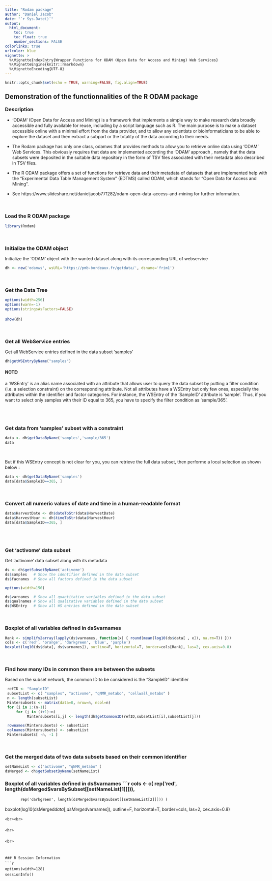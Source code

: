 ```yaml
---
title: "Rodam package"
author: "Daniel Jacob"
date: "`r Sys.Date()`"
output:
  html_document:
    toc: true
    toc_float: true
    number_sections: FALSE
colorlinks: true
urlcolor: blue
vignette: >
  %\VignetteIndexEntry{Wrapper Functions for ODAM (Open Data for Access and Mining) Web Services}
  %\VignetteEngine{knitr::rmarkdown}
  %\VignetteEncoding{UTF-8}
---
```


```r
knitr::opts_chunk$set(echo = TRUE, warning=FALSE, fig.align=TRUE)
```
<style>
body { max-width:1200px; line-height: 18px; }
</style>

## Demonstration of the functionnalities of the R ODAM package 

### Description

* 'ODAM' (Open Data for Access and Mining) is a framework that implements a simple way to make research data broadly accessible and fully available for reuse, including by a script language such as R. The main purpose is to make a dataset accessible online with a minimal effort from the data provider, and to allow any scientists or bioinformaticians to be able to explore the dataset and then extract a subpart or the totality of the data according to their needs.

* The Rodam package has only one class, odamws that provides methods to allow you to retrieve online data using 'ODAM' Web Services. This obviously requires that data are implemented according the 'ODAM' approach , namely that the data subsets were deposited in the suitable data repository in the form of TSV files associated with  their metadata also described  in TSV files.
* The R ODAM package offers a set of functions for retrieve data and their metadata of datasets that are implemented help with the "Experimental Data Table Management System" (EDTMS) called ODAM, which stands for "Open Data for Access and Mining".

* See https://www.slideshare.net/danieljacob771282/odam-open-data-access-and-mining for further information.



<br>

### Load the R ODAM package

```r
library(Rodam)
```

<br>

### Initialize the ODAM object

Initialize the 'ODAM' object with the wanted dataset along with its corresponding URL of webservice

```r
dh <- new('odamws', wsURL='https://pmb-bordeaux.fr/getdata/', dsname='frim1')
```
<br>

### Get the Data Tree

```r
options(width=256)
options(warn=-1)
options(stringsAsFactors=FALSE)

show(dh)
```

<br>

### Get all WebService entries

Get all WebService entries defined in the data subset 'samples'

```r
dh$getWSEntryByName("samples")
```

#### NOTE:

a 'WSEntry' is an alias name associated with an attribute that allows user to query the data subset by putting a filter condition (i.e. a selection constraint) on the corresponding attribute. Not all attributes have a WSEntry but only few ones, especially the attributes within the identifier and factor categories. For instance, the WSEntry of the 'SampleID' attribute is 'sample'. Thus, if you want to select only samples with their ID equal to 365, you have to specify the filter condition as  'sample/365'.

<br><br>

### Get data from 'samples' subset with a constraint

```r
data <- dh$getDataByName('samples','sample/365')
data
```

<br>

But if this WSEntry concept is not clear for you, you can retrieve the full data subset, then performe a local selection as shown below :

```r
data <- dh$getDataByName('samples') 
data[data$SampleID==365, ]
```

<br>

### Convert all numeric values of date and time  in a human-readable format

```r
data$HarvestDate <- dh$dateToStr(data$HarvestDate)
data$HarvestHour <- dh$timeToStr(data$HarvestHour)
data[data$SampleID==365, ]
```

<br><br>


###  Get 'activome' data subset

Get 'activome' data subset along with its metadata

```r
ds <- dh$getSubsetByName('activome')
ds$samples   # Show the identifier defined in the data subset
ds$facnames  # Show all factors defined in the data subset
```

```r
options(width=150)
```

```r
ds$varnames  # Show all quantitative variables defined in the data subset
ds$qualnames # Show all qualitative variables defined in the data subset
ds$WSEntry   # Show all WS entries defined in the data subset
```

<br>

### Boxplot of all variables defined in ds$varnames

```r
Rank <- simplify2array(lapply(ds$varnames, function(x) { round(mean(log10(ds$data[ , x]), na.rm=T)) }))
cols <- c('red', 'orange', 'darkgreen', 'blue', 'purple')
boxplot(log10(ds$data[, ds$varnames]), outline=F, horizontal=T, border=cols[Rank], las=2, cex.axis=0.8)
```

<br>


### Find how many IDs in common  there are between the subsets

Based on the subset network, the common ID to be considered is  the "SampleID" identifier

```r
 refID <- "SampleID"
 subsetList <- c( "samples", "activome", "qNMR_metabo", "cellwall_metabo" )
 n <- length(subsetList)
 Mintersubsets <- matrix(data=0, nrow=n, ncol=n)
 for (i in 1:(n-1))
     for (j in (i+1):n)
          Mintersubsets[i,j] <- length(dh$getCommonID(refID,subsetList[i],subsetList[j]))
 
 rownames(Mintersubsets) <- subsetList
 colnames(Mintersubsets) <- subsetList
 Mintersubsets[ -n, -1 ]
```

<br>

### Get the merged data of two data subsets based on their common identifier

```r
setNameList <- c("activome", "qNMR_metabo" )
dsMerged <- dh$getSubsetByName(setNameList)
```

### Boxplot of all variables defined in ds$varnames
```r
cols <- c( rep('red', length(dsMerged$varsBySubset[[setNameList[1]]])), 
           rep('darkgreen', length(dsMerged$varsBySubset[[setNameList[2]]])) )
boxplot(log10(dsMerged$data[, dsMerged$varnames]), outline=F, horizontal=T, border=cols, las=2, cex.axis=0.8)
```
<br><br>

<hr>

<br>


### R Session Information
```r
options(width=128)
sessionInfo()
```
